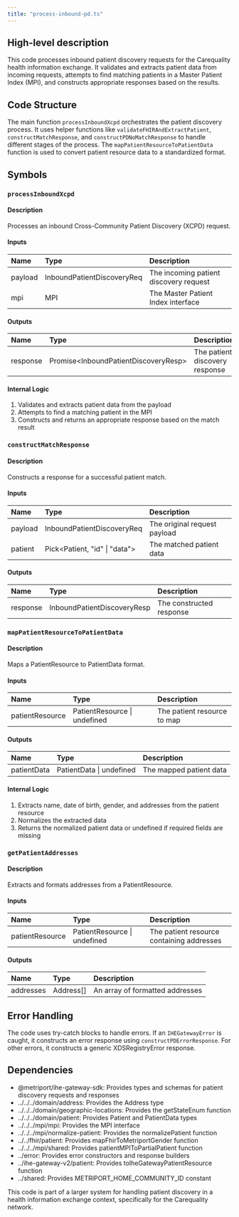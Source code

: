 ```yaml
---
title: "process-inbound-pd.ts"
---
```


## High-level description
This code processes inbound patient discovery requests for the Carequality health information exchange. It validates and extracts patient data from incoming requests, attempts to find matching patients in a Master Patient Index (MPI), and constructs appropriate responses based on the results.

## Code Structure
The main function `processInboundXcpd` orchestrates the patient discovery process. It uses helper functions like `validateFHIRAndExtractPatient`, `constructMatchResponse`, and `constructPDNoMatchResponse` to handle different stages of the process. The `mapPatientResourceToPatientData` function is used to convert patient resource data to a standardized format.

## Symbols

### `processInboundXcpd`
#### Description
Processes an inbound Cross-Community Patient Discovery (XCPD) request.

#### Inputs
| Name | Type | Description |
|:-----|:-----|:------------|
| payload | InboundPatientDiscoveryReq | The incoming patient discovery request |
| mpi | MPI | The Master Patient Index interface |

#### Outputs
| Name | Type | Description |
|:-----|:-----|:------------|
| response | Promise&lt;InboundPatientDiscoveryResp&gt; | The patient discovery response |

#### Internal Logic
1. Validates and extracts patient data from the payload
2. Attempts to find a matching patient in the MPI
3. Constructs and returns an appropriate response based on the match result

### `constructMatchResponse`
#### Description
Constructs a response for a successful patient match.

#### Inputs
| Name | Type | Description |
|:-----|:-----|:------------|
| payload | InboundPatientDiscoveryReq | The original request payload |
| patient | Pick&lt;Patient, "id" \| "data"&gt; | The matched patient data |

#### Outputs
| Name | Type | Description |
|:-----|:-----|:------------|
| response | InboundPatientDiscoveryResp | The constructed response |

### `mapPatientResourceToPatientData`
#### Description
Maps a PatientResource to PatientData format.

#### Inputs
| Name | Type | Description |
|:-----|:-----|:------------|
| patientResource | PatientResource \| undefined | The patient resource to map |

#### Outputs
| Name | Type | Description |
|:-----|:-----|:------------|
| patientData | PatientData \| undefined | The mapped patient data |

#### Internal Logic
1. Extracts name, date of birth, gender, and addresses from the patient resource
2. Normalizes the extracted data
3. Returns the normalized patient data or undefined if required fields are missing

### `getPatientAddresses`
#### Description
Extracts and formats addresses from a PatientResource.

#### Inputs
| Name | Type | Description |
|:-----|:-----|:------------|
| patientResource | PatientResource \| undefined | The patient resource containing addresses |

#### Outputs
| Name | Type | Description |
|:-----|:-----|:------------|
| addresses | Address[] | An array of formatted addresses |

## Error Handling
The code uses try-catch blocks to handle errors. If an `IHEGatewayError` is caught, it constructs an error response using `constructPDErrorResponse`. For other errors, it constructs a generic XDSRegistryError response.

## Dependencies
- @metriport/ihe-gateway-sdk: Provides types and schemas for patient discovery requests and responses
- ../../../domain/address: Provides the Address type
- ../../../domain/geographic-locations: Provides the getStateEnum function
- ../../../domain/patient: Provides Patient and PatientData types
- ../../../mpi/mpi: Provides the MPI interface
- ../../../mpi/normalize-patient: Provides the normalizePatient function
- ../../fhir/patient: Provides mapFhirToMetriportGender function
- ../../../mpi/shared: Provides patientMPIToPartialPatient function
- ../error: Provides error constructors and response builders
- ../ihe-gateway-v2/patient: Provides toIheGatewayPatientResource function
- ../shared: Provides METRIPORT_HOME_COMMUNITY_ID constant

This code is part of a larger system for handling patient discovery in a health information exchange context, specifically for the Carequality network.